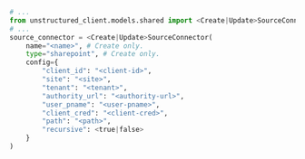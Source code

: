 ```python Python SDK
# ...
from unstructured_client.models.shared import <Create|Update>SourceConnector
# ...
source_connector = <Create|Update>SourceConnector(
    name="<name>", # Create only.
    type="sharepoint", # Create only.
    config={
        "client_id": "<client-id>",
        "site": "<site>",
        "tenant": "<tenant>",
        "authority_url": "<authority-url>",
        "user_pname": "<user-pname>",
        "client_cred": "<client-cred>",
        "path": "<path>",
        "recursive": <true|false>
    }
)
```
